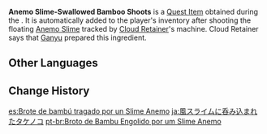 {{Item Infobox
|id           = 100982
|image        = Item Bamboo Shoot.png
|type         = Quest Items
|group        = Event Items
|description  = [[Bamboo Shoot]]s that have been swallowed by [[Anemo Slimes]]. Who knows what special flavor they might add...
|event        = Moonlight Merriment
|source1      = Obtained during [[Contraption-Contrived Cooking Course: Part I]]
|quest        = Contraption-Contrived Cooking Course: Part I
|related_type = Variant
|related_item = Bamboo Shoot
}}
'''Anemo Slime-Swallowed Bamboo Shoots''' is a [[Quest Item]] obtained during the {{Quest|Contraption-Contrived Cooking Course: Part I}}. It is automatically added to the player's inventory after shooting the floating [[Anemo Slime]] tracked by [[Cloud Retainer]]'s machine. Cloud Retainer says that [[Ganyu]] prepared this ingredient.

==Other Languages==
{{Other Languages
|en      = Anemo Slime-Swallowed Bamboo Shoots
|zhs     = 被风史莱姆吞下过的竹笋
|zhs_rm  = Bèi Fēng Shǐláimǔ Tūnxià Guò de Zhúsǔn
|zht     = 被風史萊姆吞下過的竹筍
|zht_rm  = Bèi Fēng Shǐláimǔ Tūnxià Guò de Zhúsǔn
|ja      = 風スライムに呑み込まれたタケノコ
|ja_rm   = Kaze Suraimu ni Nomikomareta Takenoko
|ko      = 바람 슬라임이 삼켰던 죽순
|ko_rm   = Baram Seullaimi Samkyeottteon Jukssun
|es      = Brote de bambú tragado por un Slime Anemo
|fr      = Pousse de bambou ingérée par un Anémoblob
|ru      = Проглоченные Анемо слаймом побеги бамбука
|th      = Anemo Slime-Swallowed Bamboo Shoot
|th_rm   = 
|vi      = Măng Từng Bị Slime Phong Nuốt
|de      = Von einem Anemo-Schleim verschluckte Bambussprossen
|id      = Bamboo Shoot yang Tertelan Anemo Slime
|pt      = Broto de Bambu Engolido por um Slime Anemo
|tr      = Rüzgar Bodurlopu Tarafından Yutulmuş Bambu Filizleri
|it      = Germogli di bambù ingeriti da un Melmoso di Anemo
}}

==Change History==
{{Change History|2.1}}

[[es:Brote de bambú tragado por un Slime Anemo]]
[[ja:風スライムに呑み込まれたタケノコ]]
[[pt-br:Broto de Bambu Engolido por um Slime Anemo]]